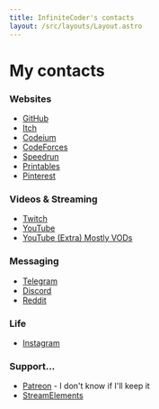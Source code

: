 ```yaml
---
title: InfiniteCoder's contacts
layout: /src/layouts/Layout.astro
---
```



# My contacts

### Websites
- <Icon name="cib:github" /> [GitHub](https://github.com/InfiniteCoder01/)
- <Icon name="cib:itch-io" /> [Itch](https://infinitecoder.itch.io/)
- [Codeium](https://codeium.com/profile/infinitecoder)
- [CodeForces](https://codeforces.com/profile/DimaLobach)
- [Speedrun](https://www.speedrun.com/users/InfiniteCoder)
- [Printables](https://www.printables.com/@InfiniteCode\_1546735)
- <Icon name="cib:pinterest" /> [Pinterest](https://www.pinterest.com/InfiniteCoder01/)

### Videos & Streaming
- <Icon name="cib:twitch" /> [Twitch](https://www.twitch.tv/infinitecoder01)
- <Icon name="cib:youtube" /> [YouTube](https://www.youtube.com/@InfiniteCoder01)
- <Icon name="cib:youtube" /> [YouTube (Extra) Mostly VODs](https://www.youtube.com/@InfiniteCoder02)

### Messaging
- <Icon name="cib:telegram-plane" /> [Telegram](https://t.me/InfiniteCoder02)
- <Icon name="cib:discord" /> [Discord](https://discord.gg/yHYCKtX9Mt)
- <Icon name="cib:reddit-alt" /> [Reddit](https://reddit.com/r/InfiniteCoder/)

### Life
- <Icon name="cib:instagram" /> [Instagram](https://www.instagram.com/dimaprogrammist/)

### Support...
- <Icon name="cib:patreon" /> [Patreon](https://www.patreon.com/InfiniteCoder01) - I don't know if I'll keep it
- [StreamElements](https://streamelements.com/infinitecoder01)
